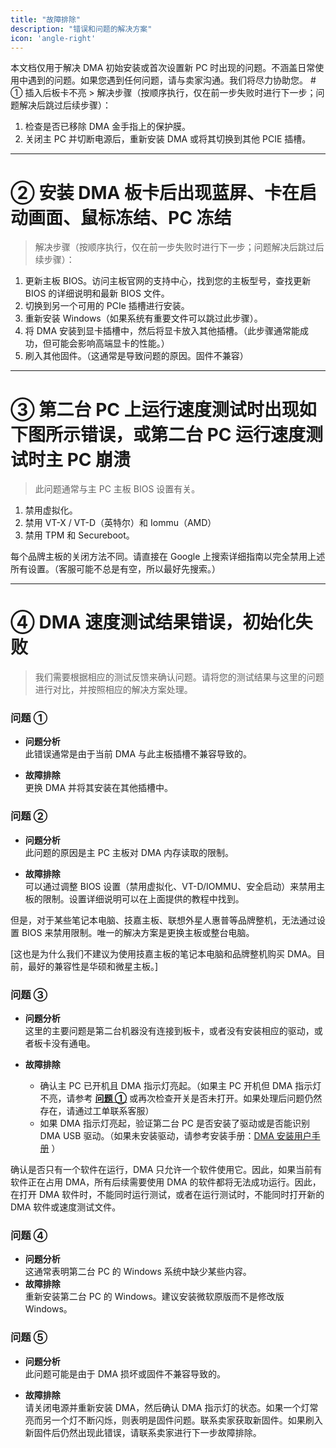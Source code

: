 ```yaml
---
title: "故障排除"
description: "错误和问题的解决方案"
icon: 'angle-right'
---
```

<Warning>
    本文档仅用于解决 DMA 初始安装或首次设置新 PC 时出现的问题。不涵盖日常使用中遇到的问题。如果您遇到任何问题，请与卖家沟通。我们将尽力协助您。
</Warning>
# ① 插入后板卡不亮
> 解决步骤（按顺序执行，仅在前一步失败时进行下一步；问题解决后跳过后续步骤）：

1. 检查是否已移除 DMA 金手指上的保护膜。  
2. 关闭主 PC 并切断电源后，重新安装 DMA 或将其切换到其他 PCIE 插槽。
---
# ② 安装 DMA 板卡后出现蓝屏、卡在启动画面、鼠标冻结、PC 冻结
> 解决步骤（按顺序执行，仅在前一步失败时进行下一步；问题解决后跳过后续步骤）：

1. 更新主板 BIOS。访问主板官网的支持中心，找到您的主板型号，查找更新 BIOS 的详细说明和最新 BIOS 文件。  
2. 切换到另一个可用的 PCIe 插槽进行安装。  
3. 重新安装 Windows（如果系统有重要文件可以跳过此步骤）。  
4. 将 DMA 安装到显卡插槽中，然后将显卡放入其他插槽。（此步骤通常能成功，但可能会影响高端显卡的性能。）  
5. 刷入其他固件。（这通常是导致问题的原因。固件不兼容）
---
# ③ 第二台 PC 上运行速度测试时出现如下图所示错误，或第二台 PC 运行速度测试时主 PC 崩溃
> 此问题通常与主 PC 主板 BIOS 设置有关。

1. 禁用虚拟化。  
2. 禁用 VT-X / VT-D（英特尔）和 Iommu（AMD）
3. 禁用 TPM 和 Secureboot。

每个品牌主板的关闭方法不同。请直接在 Google 上搜索详细指南以完全禁用上述所有设置。（客服可能不总是有空，所以最好先搜索。）

---
# ④ DMA 速度测试结果错误，初始化失败
> 我们需要根据相应的测试反馈来确认问题。请将您的测试结果与这里的问题进行对比，并按照相应的解决方案处理。

### 问题 ①
- **问题分析**  
此错误通常是由于当前 DMA 与此主板插槽不兼容导致的。

- **故障排除**  
更换 DMA 并将其安装在其他插槽中。

### 问题 ②

- **问题分析**  
此问题的原因是主 PC 主板对 DMA 内存读取的限制。

- **故障排除**  
可以通过调整 BIOS 设置（禁用虚拟化、VT-D/IOMMU、安全启动）来禁用主板的限制。设置详细说明可以在上面提供的教程中找到。

但是，对于某些笔记本电脑、技嘉主板、联想外星人惠普等品牌整机，无法通过设置 BIOS 来禁用限制。唯一的解决方案是更换主板或整台电脑。  

[这也是为什么我们不建议为使用技嘉主板的笔记本电脑和品牌整机购买 DMA。目前，最好的兼容性是华硕和微星主板。]


### 问题 ③

- **问题分析**  
这里的主要问题是第二台机器没有连接到板卡，或者没有安装相应的驱动，或者板卡没有通电。

- **故障排除**
    - 确认主 PC 已开机且 DMA 指示灯亮起。（如果主 PC 开机但 DMA 指示灯不亮，请参考 [**问题 ①**](/cn/hardware-guide/dma/troubleshoot#issue-①) 或再次检查开关是否未打开。如果处理后问题仍然存在，请通过工单联系客服）
    - 如果 DMA 指示灯亮起，验证第二台 PC 是否安装了驱动或是否能识别 DMA USB 驱动。（如果未安装驱动，请参考安装手册：[DMA 安装用户手册](/cn/hardware-guide/dma/setup) ）

确认是否只有一个软件在运行，DMA 只允许一个软件使用它。因此，如果当前有软件正在占用 DMA，所有后续需要使用 DMA 的软件都将无法成功运行。因此，在打开 DMA 软件时，不能同时运行测试，或者在运行测试时，不能同时打开新的 DMA 软件或速度测试文件。


### 问题 ④
- **问题分析**  
这通常表明第二台 PC 的 Windows 系统中缺少某些内容。
- **故障排除**  
重新安装第二台 PC 的 Windows。建议安装微软原版而不是修改版 Windows。


### 问题 ⑤

- **问题分析**  
此问题可能是由于 DMA 损坏或固件不兼容导致的。

- **故障排除**  
请关闭电源并重新安装 DMA，然后确认 DMA 指示灯的状态。如果一个灯常亮而另一个灯不断闪烁，则表明是固件问题。联系卖家获取新固件。如果刷入新固件后仍然出现此错误，请联系卖家进行下一步故障排除。
